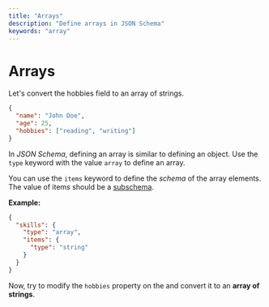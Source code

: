 ```yaml
---
title: "Arrays"
description: "Define arrays in JSON Schema"
keywords: "array"
---
```


# Arrays

Let's convert the hobbies field to an array of strings. 
  
```json highlightLineStart={4}
{
  "name": "John Doe",
  "age": 25,
  "hobbies": ["reading", "writing"]
}
```


In _JSON Schema_, defining an array is similar to defining an object. Use the `type` keyword with the value `array` to define an array. 

You can use the `items` keyword to define the *schema* of the array elements. The value of items should be a [subschema](https://json-schema.org/learn/glossary#subschema).

**Example:**
```json
{
  "skills": {
    "type": "array",
    "items": {
      "type": "string"
    }
  }
}
```


Now, try to modify the `hobbies` property on the <SideEditorLink/> and convert it to an **array of strings**.

